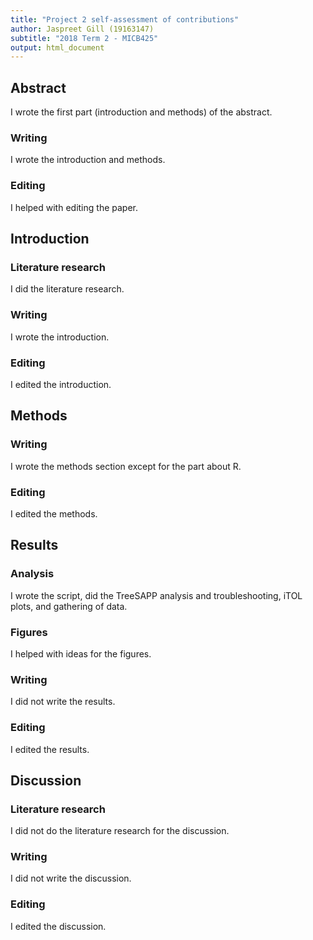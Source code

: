 ```yaml
---
title: "Project 2 self-assessment of contributions"
author: Jaspreet Gill (19163147)
subtitle: "2018 Term 2 - MICB425"
output: html_document
---
```


## Abstract  
I wrote the first part (introduction and methods) of the abstract.

### Writing
I wrote the introduction and methods.  

### Editing
I helped with editing the paper.  


## Introduction
### Literature research
I did the literature research.  

### Writing
I wrote the introduction.  

### Editing
I edited the introduction.  


## Methods
### Writing
I wrote the methods section except for the part about R.

### Editing
I edited the methods.  


## Results
### Analysis 
I wrote the script, did the TreeSAPP analysis and troubleshooting, iTOL plots, and gathering of data.  

### Figures
I helped with ideas for the figures.  

### Writing
I did not write the results.  

### Editing
I edited the results.  


## Discussion
### Literature research
I did not do the literature research for the discussion.  

### Writing
I did not write the discussion.  

### Editing
I edited the discussion.  


